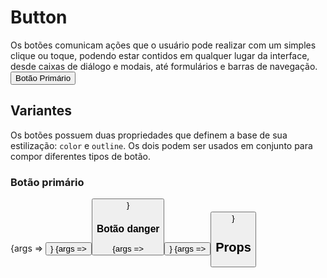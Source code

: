
<Meta title="Atoms/Button" component={Button} />

<style>{`
  .flex-container {
    margin: 0 auto;
    display: flex;
    justify-content: center;
    margin: 36px;
  }
`}</style>

# Button

<Description>
    Os botões comunicam ações que o usuário pode realizar com um simples clique ou toque, podendo estar contidos em
    qualquer lugar da interface, desde caixas de diálogo e modais, até formulários e barras de navegação.
</Description>

<div className="flex-container">
    <Button color="primary">Botão Primário</Button>
</div>

## Variantes

Os botões possuem duas propriedades que definem a base de sua estilização: `color` e `outline`. Os dois podem ser usados
em conjunto para compor diferentes tipos de botão.

### Botão primário

<Canvas>
    <Story name="Primary Button" args={{ color: "primary", children: ["Botão Primário"] }}>
        {args => <Button {...args} />}
    </Story>
</Canvas>

<Canvas>
    <Story name="Primary Button (Outline)" args={{ color: "primary", hasOutline: true, children: ["Botão Primário"] }}>
        {args => <Button {...args} />}
    </Story>
</Canvas>

### Botão danger

<Canvas>
    <Story name="Danger Button" args={{ color: "danger", children: ["Botão Danger"] }}>
        {args => <Button {...args} />}
    </Story>
</Canvas>

<Canvas>
    <Story name="Danger Button (Outline)" args={{ color: "danger", hasOutline: true, children: ["Botão Danger"] }}>
        {args => <Button {...args} />}
    </Story>
</Canvas>

## Props

<ArgsTable of={Button} />
